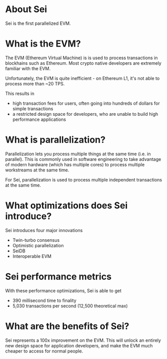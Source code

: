 
# About Sei

Sei is the first parallelized EVM.

<ImageWithCaption img={v2BannerImg} alt="Sei V2 Banner" />

# What is the EVM?

The EVM (Ethereum Virtual Machine) is is used to process transactions in blockhains such as Ethereum. Most crypto native developers are extremely familiar with the EVM.

Unfortunately, the EVM is quite inefficient - on Ethereum L1, it's not able to process more than ~20 TPS.

This results in

- high transaction fees for users, often going into hundreds of dollars for simple transactions
- a restricted design space for developers, who are unable to build high performance applications

# What is parallelization?

Parallelization lets you process multiple things at the same time (i.e. in parallel). This is commonly used in software engineering to take advantage of modern hardware (which has multiple cores) to process multiple workstreams at the same time.

For Sei, parallelization is used to process multiple independent transactions at the same time.

# What optimizations does Sei introduce?

Sei introduces four major innovations

- Twin-turbo consensus
- Optimistic parallelization
- SeiDB
- Interoperable EVM

# Sei performance metrics

With these performance optimizations, Sei is able to get

- 390 millisecond time to finality
- 5,030 transactions per second (12,500 theoretical max)

# What are the benefits of Sei?

Sei represents a 100x improvement on the EVM. This will unlock an entirely new design space for application developers, and make the EVM much cheaper to access for normal people.
